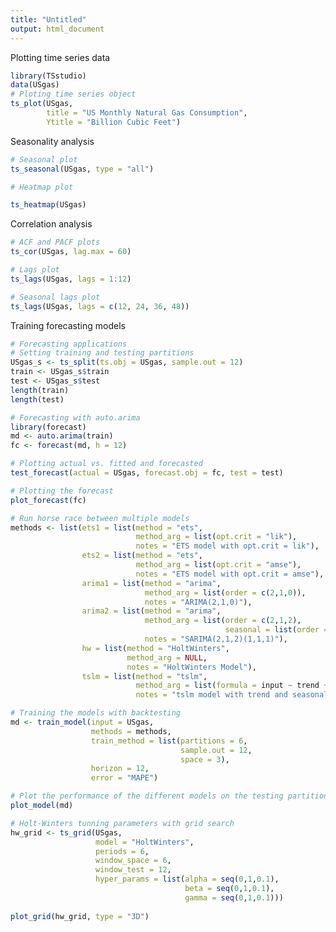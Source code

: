 ```yaml
---
title: "Untitled"
output: html_document
---
```

Plotting time series data
```r
library(TSstudio)
data(USgas)
# Ploting time series object
ts_plot(USgas, 
        title = "US Monthly Natural Gas Consumption",
        Ytitle = "Billion Cubic Feet")
```
Seasonality analysis

```r
# Seasonal plot
ts_seasonal(USgas, type = "all")
```


```r
# Heatmap plot

ts_heatmap(USgas)
```

Correlation analysis
```r
# ACF and PACF plots
ts_cor(USgas, lag.max = 60)
```


```r
# Lags plot
ts_lags(USgas, lags = 1:12)
```


```r
# Seasonal lags plot
ts_lags(USgas, lags = c(12, 24, 36, 48))
```
Training forecasting models

```r
# Forecasting applications
# Setting training and testing partitions
USgas_s <- ts_split(ts.obj = USgas, sample.out = 12)
train <- USgas_s$train
test <- USgas_s$test
length(train)
length(test)

```


```r
# Forecasting with auto.arima
library(forecast)
md <- auto.arima(train)
fc <- forecast(md, h = 12)

# Plotting actual vs. fitted and forecasted
test_forecast(actual = USgas, forecast.obj = fc, test = test)
```


```r
# Plotting the forecast 
plot_forecast(fc)
```


```r
# Run horse race between multiple models
methods <- list(ets1 = list(method = "ets",
                            method_arg = list(opt.crit = "lik"),
                            notes = "ETS model with opt.crit = lik"),
                ets2 = list(method = "ets",
                            method_arg = list(opt.crit = "amse"),
                            notes = "ETS model with opt.crit = amse"),
                arima1 = list(method = "arima",
                              method_arg = list(order = c(2,1,0)),
                              notes = "ARIMA(2,1,0)"),
                arima2 = list(method = "arima",
                              method_arg = list(order = c(2,1,2),
                                                seasonal = list(order = c(1,1,1))),
                              notes = "SARIMA(2,1,2)(1,1,1)"),
                hw = list(method = "HoltWinters",
                          method_arg = NULL,
                          notes = "HoltWinters Model"),
                tslm = list(method = "tslm",
                            method_arg = list(formula = input ~ trend + season),
                            notes = "tslm model with trend and seasonal components"))
```


```r
# Training the models with backtesting
md <- train_model(input = USgas,
                  methods = methods,
                  train_method = list(partitions = 6, 
                                      sample.out = 12, 
                                      space = 3),
                  horizon = 12,
                  error = "MAPE")
```


```r
# Plot the performance of the different models on the testing partitions
plot_model(md)
```

```r
# Holt-Winters tunning parameters with grid search
hw_grid <- ts_grid(USgas, 
                   model = "HoltWinters",
                   periods = 6,
                   window_space = 6,
                   window_test = 12,
                   hyper_params = list(alpha = seq(0,1,0.1),
                                       beta = seq(0,1,0.1),
                                       gamma = seq(0,1,0.1)))
                                       
plot_grid(hw_grid, type = "3D")
```


```r
```


```r
```


```r
```


```r
```


```r
```


```r
```


```r
```


```r
```


```r
```


```r
```


```r
```


```r
```


```r
```


```r
```


```r
```

